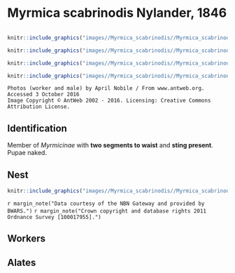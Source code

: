 # **Myrmica scabrinodis**  Nylander, 1846

```marginfigure
```

```r
knitr::include_graphics("images//Myrmica_scabrinodis//Myrmica_scabrinodis_head.jpg")
```

```r
knitr::include_graphics("images//Myrmica_scabrinodis//Myrmica_scabrinodis_male_head.jpg")
```

```r
knitr::include_graphics("images//Myrmica_scabrinodis//Myrmica_scabrinodis_male_side.jpg")
```

```r
knitr::include_graphics("images//Myrmica_scabrinodis//Myrmica_scabrinodis_side.jpg")
```

```block
Photos (worker and male) by April Nobile / From www.antweb.org. Accessed 3 October 2016
Image Copyright © AntWeb 2002 - 2016. Licensing: Creative Commons Attribution License.
```

## Identification
Member of *Myrmicinae* with **two segments to waist** and **sting present**. Pupae naked.

## Nest

```r
knitr::include_graphics("images//Myrmica_scabrinodis//Myrmica_scabrinodis_map.png")
```
`r margin_note("Data courtesy of the NBN Gateway and provided by BWARS.")`
`r margin_note("Crown copyright and database rights 2011 Ordnance Survey [100017955].")`

## Workers

## Alates

\pagebreak